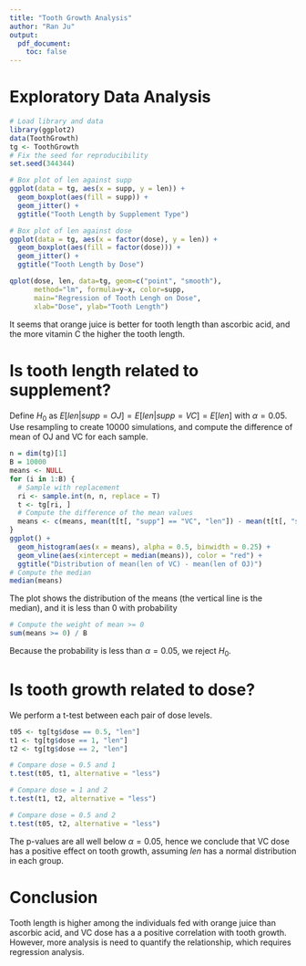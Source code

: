 ```yaml
---
title: "Tooth Growth Analysis"
author: "Ran Ju"
output:
  pdf_document:
    toc: false
---
```

# Exploratory Data Analysis
```r
# Load library and data
library(ggplot2)
data(ToothGrowth)
tg <- ToothGrowth
# Fix the seed for reproducibility
set.seed(344344)
```
```r
# Box plot of len against supp
ggplot(data = tg, aes(x = supp, y = len)) +
  geom_boxplot(aes(fill = supp)) +
  geom_jitter() +
  ggtitle("Tooth Length by Supplement Type")
```
```r
# Box plot of len against dose
ggplot(data = tg, aes(x = factor(dose), y = len)) +
  geom_boxplot(aes(fill = factor(dose))) +
  geom_jitter() +
  ggtitle("Tooth Length by Dose")
```
```r
qplot(dose, len, data=tg, geom=c("point", "smooth"), 
      method="lm", formula=y~x, color=supp,
      main="Regression of Tooth Lengh on Dose", 
      xlab="Dose", ylab="Tooth Length")
```

It seems that orange juice is better for tooth length than ascorbic acid, and the more vitamin C the higher the tooth length.

# Is tooth length related to supplement?
Define $H_0$ as $E[len|supp = OJ] = E[len|supp = VC] = E[len]$ with $\alpha = 0.05$.  Use resampling to create 10000 simulations, and compute the difference of mean of OJ and VC for each sample.
```r
n = dim(tg)[1]
B = 10000
means <- NULL
for (i in 1:B) {
  # Sample with replacement
  ri <- sample.int(n, n, replace = T)
  t <- tg[ri, ]
  # Compute the difference of the mean values
  means <- c(means, mean(t[t[, "supp"] == "VC", "len"]) - mean(t[t[, "supp"] == "OJ", "len"]))
}
ggplot() +
  geom_histogram(aes(x = means), alpha = 0.5, binwidth = 0.25) +
  geom_vline(aes(xintercept = median(means)), color = "red") +
  ggtitle("Distribution of mean(len of VC) - mean(len of OJ)")
# Compute the median
median(means)
```
The plot shows the distribution of the means (the vertical line is the median), and it is less than 0 with probability
```r
# Compute the weight of mean >= 0
sum(means >= 0) / B
```
Because the probability is less than $\alpha = 0.05$, we reject $H_0$.

# Is tooth growth related to dose?
We perform a t-test between each pair of dose levels.  
```r
t05 <- tg[tg$dose == 0.5, "len"]
t1 <- tg[tg$dose == 1, "len"]
t2 <- tg[tg$dose == 2, "len"]
```
```r
# Compare dose = 0.5 and 1
t.test(t05, t1, alternative = "less")
```
```r
# Compare dose = 1 and 2
t.test(t1, t2, alternative = "less")
```
```r
# Compare dose = 0.5 and 2
t.test(t05, t2, alternative = "less")
```
The p-values are all well below $\alpha = 0.05$, hence we conclude that VC dose has a positive effect on tooth growth, assuming _len_ has a normal distribution in each group.

# Conclusion
Tooth length is higher among the individuals fed with orange juice than ascorbic acid, and VC dose has a a positive correlation with tooth growth.  However, more analysis is need to quantify the relationship, which requires regression analysis.